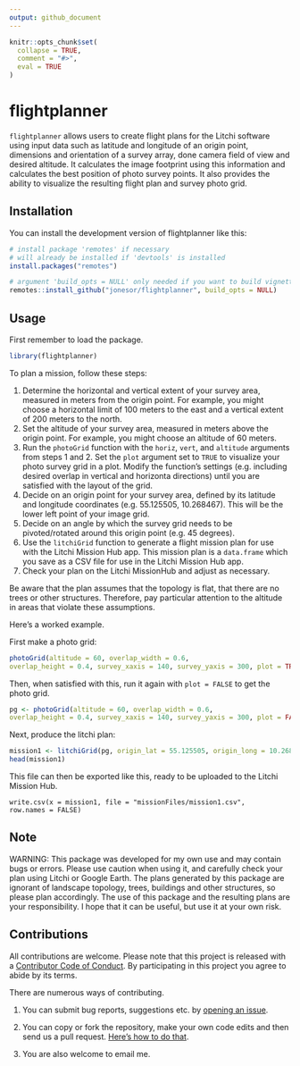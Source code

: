 ```yaml
---
output: github_document
---
```


<!-- README.md is generated from README.Rmd. Please edit that file -->

```r
knitr::opts_chunk$set(
  collapse = TRUE,
  comment = "#>",
  eval = TRUE
)
```

# flightplanner

<!-- badges: start -->
<!-- badges: end -->

`flightplanner` allows users to create flight plans for the Litchi software using input data such as latitude and longitude of an origin point, dimensions and orientation of a survey array, done camera field of view and desired altitude. It calculates the image footprint using this information and calculates the best position of photo survey points. It also provides the ability to visualize the resulting flight plan and survey photo grid.

## Installation

You can install the development version of flightplanner like this:

```r
# install package 'remotes' if necessary
# will already be installed if 'devtools' is installed
install.packages("remotes")

# argument 'build_opts = NULL' only needed if you want to build vignettes
remotes::install_github("jonesor/flightplanner", build_opts = NULL)
```

## Usage

First remember to load the package.

```r
library(flightplanner)
```

To plan a mission, follow these steps:

1. Determine the horizontal and vertical extent of your survey area, measured in meters from the origin point. For example, you might choose a horizontal limit of 100 meters to the east and a vertical extent of 200 meters to the north. 
2. Set the altitude of your survey area, measured in meters above the origin point. For example, you might choose an altitude of 60 meters.
3. Run the `photoGrid` function with the `horiz`, `vert`, and `altitude` arguments from steps 1 and 2. Set the `plot` argument set to `TRUE` to visualize your photo survey grid in a plot. Modify the function's settings (e.g. including desired overlap in vertical and horizonta directions) until you are satisfied with the layout of the grid.
4. Decide on an origin point for your survey area, defined by its latitude and longitude coordinates (e.g. 55.125505, 10.268467). This will be the lower left point of your image grid.
5. Decide on an angle by which the survey grid needs to be pivoted/rotated around this origin point (e.g. 45 degrees).
6. Use the `litchiGrid` function to generate a flight mission plan for use with the Litchi Mission Hub app. This mission plan is a `data.frame` which you save as a CSV file for use in the Litchi Mission Hub app.
7. Check your plan on the Litchi MissionHub and adjust as necessary.

Be aware that the plan assumes that the topology is flat, that there are no trees or other structures. Therefore, pay particular attention to the altitude in areas that violate these assumptions.

Here's a worked example.

First make a photo grid:

```r
photoGrid(altitude = 60, overlap_width = 0.6,
overlap_height = 0.4, survey_xaxis = 140, survey_yaxis = 300, plot = TRUE)
```

Then, when satisfied with this, run it again with `plot = FALSE` to get the photo grid.

```r
pg <- photoGrid(altitude = 60, overlap_width = 0.6,
overlap_height = 0.4, survey_xaxis = 140, survey_yaxis = 300, plot = FALSE)
```

Next, produce the litchi plan:

```r
mission1 <- litchiGrid(pg, origin_lat = 55.125505, origin_long = 10.268467, angle = 38)
head(mission1)
```



This file can then be exported like this, ready to be uploaded to the Litchi Mission Hub.

```
write.csv(x = mission1, file = "missionFiles/mission1.csv",
row.names = FALSE)
```

## Note

WARNING: This package was developed for my own use and may contain bugs or errors. Please use caution when using it, and carefully check your plan using Litchi or Google Earth. The plans generated by this package are ignorant of landscape topology, trees, buildings and other structures, so please plan accordingly. The use of this package and the resulting plans are your responsibility. I hope that it can be useful, but use it at your own risk.

## Contributions

All contributions are welcome. Please note that this project is released
with a [Contributor Code of
Conduct](https://contributor-covenant.org/version/2/0/CODE_OF_CONDUCT.html).
By participating in this project you agree to abide by its terms.

There are numerous ways of contributing.

1.  You can submit bug reports, suggestions etc. by [opening an
    issue](https://github.com/jonesor/flightplanner/issues).

2.  You can copy or fork the repository, make your own code edits and
    then send us a pull request. [Here’s how to do
    that](https://jarv.is/notes/how-to-pull-request-fork-github/).

3.  You are also welcome to email me.
